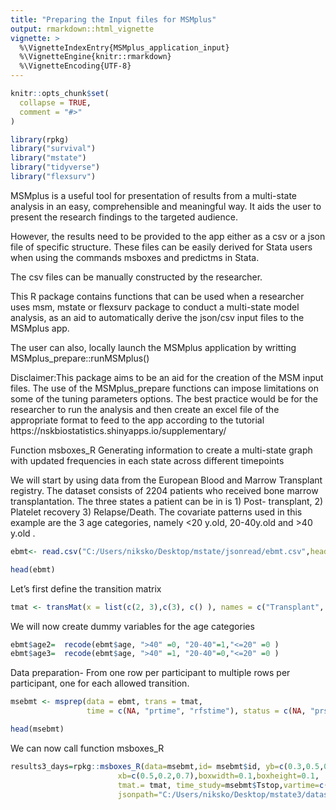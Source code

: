 ```yaml
---
title: "Preparing the Input files for MSMplus"
output: rmarkdown::html_vignette
vignette: >
  %\VignetteIndexEntry{MSMplus_application_input}
  %\VignetteEngine{knitr::rmarkdown}
  %\VignetteEncoding{UTF-8}
---
```


```r
knitr::opts_chunk$set(
  collapse = TRUE,
  comment = "#>"
)
```

```r
library(rpkg)
library("survival")
library("mstate")
library("tidyverse")
library("flexsurv")
```

MSMplus is a useful tool for presentation of results from a multi-state analysis in an easy,
comprehensible and meaningful way. It aids the user to present the research findings to the targeted audience. 

However, the results need to be provided to the app either as a csv or a json file of specific structure. 
These files can be easily derived for Stata users when using the commands msboxes and predictms in Stata.

The csv files can be manually constructed by the researcher.

This R package contains functions that can be used when a researcher uses msm, mstate or flexsurv package to 
conduct a multi-state model analysis, as an aid to automatically derive the json/csv input files to the MSMplus app.

The user can also, locally launch the MSMplus application by writting MSMplus_prepare::runMSMplus()

Disclaimer:This package aims to be an aid for the creation of the MSM input files. The use of the MSMplus_prepare functions
can impose limitations on some of the tuning parameters options. The best practice would be for the researcher to run the analysis
and then create an excel file of the appropriate format to feed to the app according to the tutorial https://nskbiostatistics.shinyapps.io/supplementary/

Function msboxes_R
Generating information to create a multi-state graph  with updated frequencies in each state across different timepoints

We will start by using data from the European Blood and Marrow Transplant registry. The dataset consists of 2204 patients who received bone marrow transplantation. The three states a patient can be in is 1) Post- transplant, 2) Platelet recovery 3) Relapse/Death. The covariate patterns used in this example are the 3 age categories, namely <20 y.old, 20-40y.old and >40 y.old .
```r
ebmt<- read.csv("C:/Users/niksko/Desktop/mstate/jsonread/ebmt.csv",header=TRUE, sep=",")

head(ebmt)
```

Let's first define the transition matrix
```r
tmat <- transMat(x = list(c(2, 3),c(3), c() ), names = c("Transplant", "Platelet Recovery", "Relapse/Death" ) )
```

We will now create dummy variables for the age categories
```r
ebmt$age2=  recode(ebmt$age, ">40" =0, "20-40"=1,"<=20" =0 )
ebmt$age3=  recode(ebmt$age, ">40" =1, "20-40"=0,"<=20" =0 )
```

Data preparation- From one row per participant to multiple rows per participant, one for each allowed transition.
```r
msebmt <- msprep(data = ebmt, trans = tmat, 
                 time = c(NA, "prtime", "rfstime"), status = c(NA, "prstat", "rfsstat"), keep=c("age2","age3"))

head(msebmt)
```


We can now call function msboxes_R
```r
results3_days=rpkg::msboxes_R(data=msebmt,id= msebmt$id, yb=c(0.3,0.5,0.75),
                        xb=c(0.5,0.2,0.7),boxwidth=0.1,boxheight=0.1,
                        tmat.= tmat, time_study=msebmt$Tstop,vartime=c(seq(0,10,by=0.1)),scale=365.25,
                        jsonpath="C:/Users/niksko/Desktop/mstate3/datasets/json/flexsurv/json_present_flexsurv/", name="msboxes_EBMT_R.json" ) 
```
